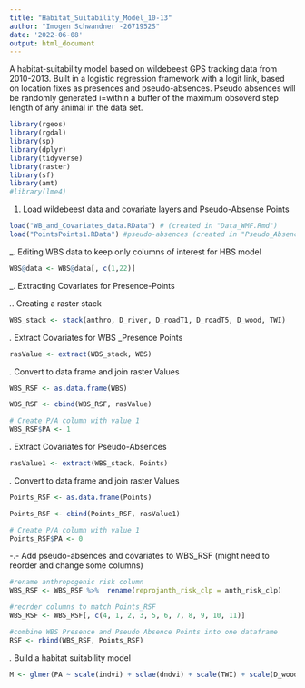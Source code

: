 ```yaml
---
title: "Habitat_Suitability_Model_10-13"
author: "Imogen Schwandner -2671952S"
date: '2022-06-08'
output: html_document
---
```


A habitat-suitability model based on wildebeest GPS tracking data from 2010-2013. Built in a logistic regression framework with a logit link, based on location fixes as presences and pseudo-absences. Pseudo absences will be randomly generated i=within a buffer of the maximum obsoverd step length of any animal in the data set.

```r
library(rgeos)
library(rgdal)
library(sp)
library(dplyr)
library(tidyverse)
library(raster)
library(sf)
library(amt)
#library(lme4)
```

1. Load wildebeest data and covariate layers and Pseudo-Absense Points

```r
load("WB_and_Covariates_data.RData") # (created in "Data_WMF.Rmd")
load("PointsPoints1.RData") #pseudo-absences (created in "Pseudo_Absences.Rmd")
```


_. Editing WBS data to keep only columns of interest for HBS model

```r
WBS@data <- WBS@data[, c(1,22)]
```

_. Extracting Covariates for Presence-Points

_._. Creating a raster stack


```r
WBS_stack <- stack(anthro, D_river, D_roadT1, D_roadT5, D_wood, TWI)
```

_._ Extract Covariates for WBS _Presence Points

```r
rasValue <- extract(WBS_stack, WBS)
```

_._ Convert to data frame and join raster Values

```r
WBS_RSF <- as.data.frame(WBS)

WBS_RSF <- cbind(WBS_RSF, rasValue)
```

```r
# Create P/A column with value 1
WBS_RSF$PA <- 1
```

_._ Extract Covariates for Pseudo-Absences

```r
rasValue1 <- extract(WBS_stack, Points)
```

_._ Convert to data frame and join raster Values

```r
Points_RSF <- as.data.frame(Points)

Points_RSF <- cbind(Points_RSF, rasValue1)
```

```r
# Create P/A column with value 1
Points_RSF$PA <- 0
```

-.- Add pseudo-absences and covariates to WBS_RSF
(might need to reorder and change some columns)

```r
#rename anthropogenic risk column
WBS_RSF <- WBS_RSF %>%  rename(reprojanth_risk_clp = anth_risk_clp)

#reorder columns to match Points_RSF
WBS_RSF <- WBS_RSF[, c(4, 1, 2, 3, 5, 6, 7, 8, 9, 10, 11)]

#combine WBS Presence and Pseudo Absence Points into one dataframe
RSF <- rbind(WBS_RSF, Points_RSF)
```


_._ Build a habitat suitability model

```r
M <- glmer(PA ~ scale(indvi) + sclae(dndvi) + scale(TWI) + scale(D_wood) + scale(D_river) + scale(D_rdt1) + scale(D_rdt5) + scale(anthro) + scale(I(D_wood^2)) + scale(I(D_river)^2) + scale(I(D_rdt1)^2) + scale(I(D_rdt5)^2), data = WBS_RSF, family = binomial(link="logit"))
```

